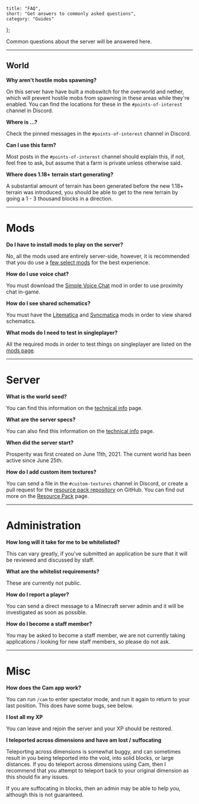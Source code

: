 	title: "FAQ",
	short: "Get answers to commonly asked questions",
	category: "Guides"
};

Common questions about the server will be answered here.

---

## World

**Why aren't hostile mobs spawning?**

On this server have have built a mobswitch for the overworld and nether, which will prevent hostile mobs from spawning in these areas while they're enabled. You can find the locations for these in the `#points-of-interest` channel in Discord.

**Where is ...?**

Check the pinned messages in the `#points-of-interest` channel in Discord.

**Can I use this farm?**

Most posts in the `#points-of-interest` channel should explain this, if not, feel free to ask, but assume that a farm is private unless otherwise said.

**Where does 1.18+ terrain start generating?**

A substantial amount of terrain has been generated before the new 1.18+ terrain was introduced, you should be able to get to the new terrain by going a 1 - 3 thousand blocks in a direction.

---

# Mods

**Do I have to install mods to play on the server?**

No, all the mods used are entirely server-side, however, it is recommended that you do use a [few select mods](new-player-guide/#mods--useful-tools) for the best experience.

**How do I use voice chat?**

You must download the [Simple Voice Chat](https://www.curseforge.com/minecraft/mc-mods/simple-voice-chat/) mod in order to use proximity chat in-game.

**How do I see shared schematics?**

You must have the [Litematica](https://www.curseforge.com/minecraft/mc-mods/litematica) and [Syncmatica](https://www.curseforge.com/minecraft/mc-mods/syncmatica) mods in order to view shared schematics.

**What mods do I need to test in singleplayer?**

All the required mods in order to test things on singleplayer are listed on the [mods page](/wiki/tweaks-and-changes).

---

# Server

**What is the world seed?**

You can find this information on the [technical info](/wiki/technical-information) page.

**What are the server specs?**

You can also find this information on the [technical info](/wiki/technical-information) page.

**When did the server start?**

Prosperity was first created on June 11th, 2021. The current world has been active since June 25th.

**How do I add custom item textures?**

You can send a file in the `#custom-textures` channel in Discord, or create a pull request for the [resource pack repository](https://github.com/ProsperityMC/Prosperity-Resource-Pack) on GitHub. You can find out more on the [Resource Pack](resource-pack) page.

---

# Administration

**How long will it take for me to be whitelisted?**

This can vary greatly, if you've submitted an application be sure that it will be reviewed and discussed by staff.

**What are the whitelist requirements?**

These are currently not public.

**How do I report a player?**

You can send a direct message to a Minecraft server admin and it will be investigated as soon as possible.

**How do I become a staff member?**

You may be asked to become a staff member, we are not currently taking applications / looking for new staff members, so please do not ask.

---

# Misc

**How does the Cam app work?**

You can run `/cam` to enter spectator mode, and run it again to return to your last position. This does have some bugs, see below.

**I lost all my XP**

You can leave and rejoin the server and your XP should be restored.

**I teleported across dimensions and have am lost / suffocating**

Teleporting across dimensions is somewhat buggy, and can sometimes result in you being teleported into the void, into solid blocks, or large distances. If you do teleport across dimensions using Cam, then I recommend that you attempt to teleport back to your original dimension as this should fix any issues.

If you are suffocating in blocks, then an admin may be able to help you, although this is not guaranteed.
